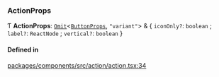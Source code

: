 ### ActionProps

Ƭ **ActionProps**: [`Omit`](https://www.typescriptlang.org/docs/handbook/utility-types.html#omittype-keys)\<[`ButtonProps`](interfaces/ButtonProps.md), `"variant"`\> & \{ `iconOnly?`: `boolean` ; `label?`: `ReactNode` ; `vertical?`: `boolean` }

#### Defined in

[packages/components/src/action/action.tsx:34](https://github.com/vtex/shoreline/blob/0b6f8d7fa/packages/components/src/action/action.tsx#L34)
